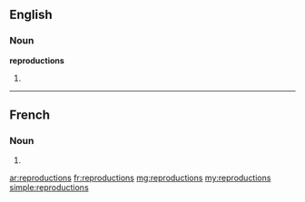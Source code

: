 ==English==

===Noun===
'''reproductions'''

# {{plural of|reproduction}}

----

==French==

===Noun===
{{head|fr|plural}} {{f-p}}

# {{plural of|reproduction|lang=fr}}

[[ar:reproductions]]
[[fr:reproductions]]
[[mg:reproductions]]
[[my:reproductions]]
[[simple:reproductions]]